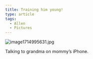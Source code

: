 ```yaml
---
title: Training him young!
type: article
tags:
  - Allen
  - Pictures
---
```


![image1714995631.jpg](http://tjdraper.com/images/uploads/image1714995631.jpg "image1714995631.jpg")

Talking to grandma on mommy’s iPhone.

